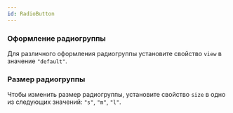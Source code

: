 ```yaml
---
id: RadioButton
---
```



### Оформление радиогруппы

Для различного оформления радиогруппы установите свойство `view` в значение `"default"`.

<Example
    component={RadioButtonView}
    source={radioButtonViewSource}
/>

### Размер радиогруппы

Чтобы изменить размер радиогруппы, установите свойство `size` в одно из следующих значений: `"s"`, `"m"`, `"l"`.

<Example
    component={RadioButtonSize}
    source={radioButtonSizeSource}
/>
